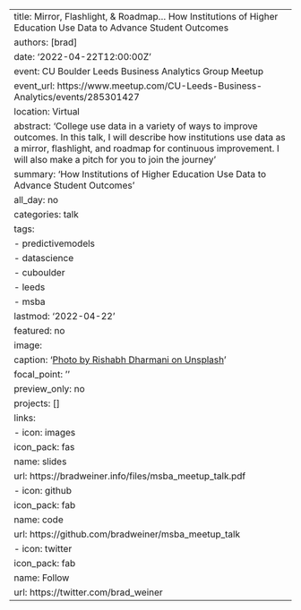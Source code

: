 ---
title: Mirror, Flashlight, & Roadmap... How Institutions of Higher Education Use Data to Advance Student Outcomes
authors: [brad]
date: '2022-04-22T12:00:00Z'
event: CU Boulder Leeds Business Analytics Group Meetup
event_url: https://www.meetup.com/CU-Leeds-Business-Analytics/events/285301427
location: Virtual
abstract: 'College use data in a variety of ways to improve outcomes. In this talk, I will describe how institutions use data as a mirror, flashlight, and roadmap for continuous improvement. I will also make a pitch for you to join the journey'
summary: 'How Institutions of Higher Education Use Data to Advance Student Outcomes'
all_day: no
categories: talk
tags:
- predictivemodels
- datascience
- cuboulder
- leeds
- msba
lastmod: '2022-04-22'
featured: no
image:
  caption: '[Photo by Rishabh Dharmani on Unsplash](https://unsplash.com/photos/IvfAs3Qk64M)'
  focal_point: ''
  preview_only: no
projects: []
links:
- icon: images
  icon_pack: fas
  name: slides
  url: https://bradweiner.info/files/msba_meetup_talk.pdf
- icon: github
  icon_pack: fab
  name: code
  url: https://github.com/bradweiner/msba_meetup_talk
- icon: twitter
  icon_pack: fab
  name: Follow
  url: https://twitter.com/brad_weiner
---